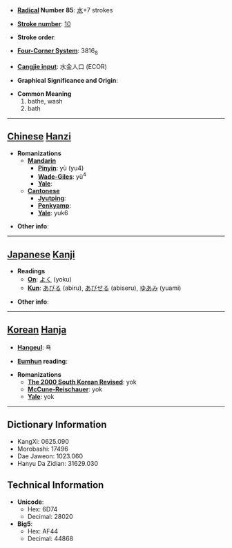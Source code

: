 * '''[[Wiktionary:Chinese radical index| Radical]] Number 85''': [[Wiktionary:Chinese radical index 水|水]]+7 strokes

* '''[[Wiktionary:Chinese total strokes index|Stroke number]]''': [[Wiktionary:Chinese total strokes index 10|10]]

* '''Stroke order''': 

* '''[[Wiktionary:Chinese four corner index|Four-Corner System]]''': 3816<sub>8</sub>

* '''[[Wiktionary:Chinese Cangjie index|Cangjie input]]''': 水金人口 (ECOR)

* '''Graphical Significance and Origin''': 

* '''Common Meaning'''
*#bathe, wash
*# bath


----

== [[Chinese]] [[Hanzi]] ==

* '''Romanizations'''
** '''[[Mandarin]]'''
*** '''[[Pinyin]]''': yù (yu4)
*** '''[[Wade-Giles]]''': yü<sup>4</sup>
*** '''[[Yale]]''': 
** '''[[Cantonese]]'''
*** '''[[Jyutping]]''':
*** '''[[Penkyamp]]''': 
*** '''[[Yale]]''': yuk6

* '''Other info''': 

----

== [[Japanese]] [[Kanji]] ==

* '''Readings'''
** '''[[On]]''': [[よく]] (yoku)
** '''[[Kun]]''': [[あびる]] (abiru), [[あびせる]] (abiseru), [[ゆあみ]] (yuami)

* '''Other info''':  

----

== [[Korean]] [[Hanja]] ==

* '''[[Hangeul]]''': 욕

* '''[[Eumhun]] reading''': 

* '''Romanizations'''
** '''[[The 2000 South Korean Revised Romanization|The 2000 South Korean Revised]]''': yok
** '''[[McCune-Reischauer]]''': yok
** '''[[Yale]]''': yok

----

== Dictionary Information ==

* KangXi: 0625.090
* Morobashi: 17496
* Dae Jaweon: 1023.060
* Hanyu Da Zidian: 31629.030

== Technical Information ==

* '''Unicode''':
** Hex: 6D74
** Decimal: 28020
* '''Big5''':
** Hex: AF44
** Decimal: 44868